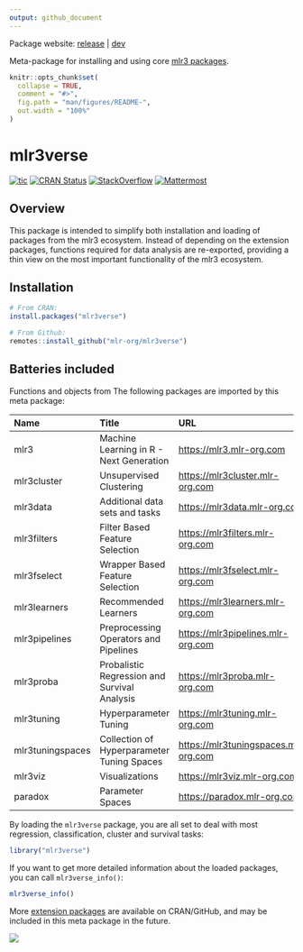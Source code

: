 ```yaml
---
output: github_document
---
```


<!-- README.md is generated from README.Rmd. Please edit that file -->

Package website: [release](https://mlr3verse.mlr-org.com/) | [dev](https://mlr3verse.mlr-org.com/dev/)

Meta-package for installing and using core [mlr3 packages](https://github.com/mlr-org/mlr3/wiki/Extension-Packages).

```r
knitr::opts_chunk$set(
  collapse = TRUE,
  comment = "#>",
  fig.path = "man/figures/README-",
  out.width = "100%"
)
```

# mlr3verse

<!-- badges: start -->
[![tic](https://github.com/mlr-org/mlr3verse/workflows/tic/badge.svg?branch=master)](https://github.com/mlr-org/mlr3verse/actions)
[![CRAN Status](https://www.r-pkg.org/badges/version-ago/mlr3verse)](https://cran.r-project.org/package=mlr3verse)
[![StackOverflow](https://img.shields.io/badge/stackoverflow-mlr3-orange.svg)](https://stackoverflow.com/questions/tagged/mlr3)
[![Mattermost](https://img.shields.io/badge/chat-mattermost-orange.svg)](https://lmmisld-lmu-stats-slds.srv.mwn.de/mlr_invite/)
<!-- badges: end -->

## Overview

This package is intended to simplify both installation and loading of packages from the mlr3 ecosystem.
Instead of depending on the extension packages, functions required for data analysis are re-exported, providing a thin view on the most important functionality of the mlr3 ecosystem.

## Installation

``` r
# From CRAN:
install.packages("mlr3verse")

# From Github:
remotes::install_github("mlr-org/mlr3verse")
```

## Batteries included

Functions and objects from The following packages are imported by this meta package:

| Name             | Title                                        | URL                                    |
| :--------------- | :------------------------------------------- | :------------------------------------- |
| mlr3             | Machine Learning in R - Next Generation      | <https://mlr3.mlr-org.com>             |
| mlr3cluster      | Unsupervised Clustering                      | <https://mlr3cluster.mlr-org.com>      |
| mlr3data         | Additional data sets and tasks               | <https://mlr3data.mlr-org.com>         |
| mlr3filters      | Filter Based Feature Selection               | <https://mlr3filters.mlr-org.com>      |
| mlr3fselect      | Wrapper Based Feature Selection              | <https://mlr3fselect.mlr-org.com>      |
| mlr3learners     | Recommended Learners                         | <https://mlr3learners.mlr-org.com>     |
| mlr3pipelines    | Preprocessing Operators and Pipelines        | <https://mlr3pipelines.mlr-org.com>    |
| mlr3proba        | Probalistic Regression and Survival Analysis | <https://mlr3proba.mlr-org.com>        |
| mlr3tuning       | Hyperparameter Tuning                        | <https://mlr3tuning.mlr-org.com>       |
| mlr3tuningspaces | Collection of Hyperparameter Tuning Spaces   | <https://mlr3tuningspaces.mlr-org.com> |
| mlr3viz          | Visualizations                               | <https://mlr3viz.mlr-org.com>          |
| paradox          | Parameter Spaces                             | <https://paradox.mlr-org.com>          |

By loading the `mlr3verse` package, you are all set to deal with most regression, classification, cluster and survival tasks:

```r
library("mlr3verse")
```

If you want to get more detailed information about the loaded packages, you can call `mlr3verse_info()`:

```r
mlr3verse_info()
```

More [extension packages](https://github.com/mlr-org/mlr3/wiki/Extension-Packages) are available on CRAN/GitHub, and may be included in this meta package in the future.

<a href="https://raw.githubusercontent.com/mlr-org/mlr3/master/man/figures/mlr3verse.svg?sanitize=true"><img src="https://raw.githubusercontent.com/mlr-org/mlr3/master/man/figures/mlr3verse.svg?sanitize=true" /></a>
